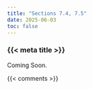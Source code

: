 ```yaml
---
title: "Sections 7.4, 7.5"
date: 2025-06-03
toc: false
---
```


### {{< meta title >}}

Coming Soon.


{{< comments >}}
